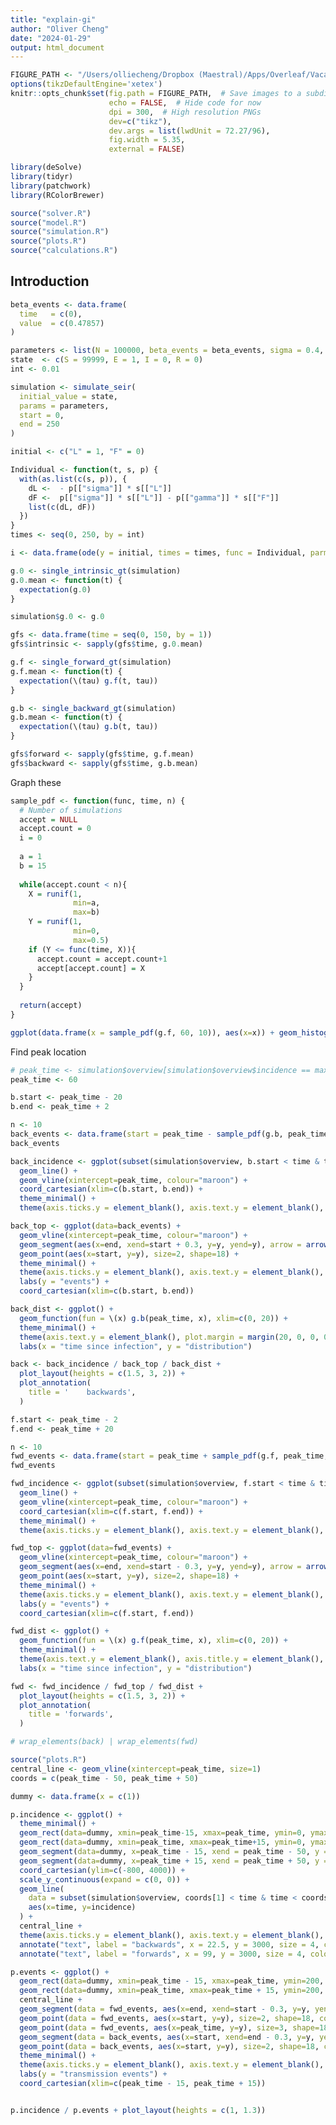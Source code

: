 ```yaml
---
title: "explain-gi"
author: "Oliver Cheng"
date: "2024-01-29"
output: html_document
---
```


```r
FIGURE_PATH <- "/Users/olliecheng/Dropbox (Maestral)/Apps/Overleaf/Vacation Scholars Poster/figures/knitr/"
options(tikzDefaultEngine='xetex')
knitr::opts_chunk$set(fig.path = FIGURE_PATH,  # Save images to a subdirectory
                      echo = FALSE,  # Hide code for now
                      dpi = 300,  # High resolution PNGs
                      dev=c("tikz"),
                      dev.args = list(lwdUnit = 72.27/96),
                      fig.width = 5.35,
                      external = FALSE)

library(deSolve)
library(tidyr)
library(patchwork)
library(RColorBrewer)

source("solver.R")
source("model.R")
source("simulation.R")
source("plots.R")
source("calculations.R")
```

## Introduction

```r
beta_events <- data.frame(
  time   = c(0),
  value  = c(0.47857)
)

parameters <- list(N = 100000, beta_events = beta_events, sigma = 0.4, gamma = 0.17857)
state  <- c(S = 99999, E = 1, I = 0, R = 0)
int <- 0.01

simulation <- simulate_seir(
  initial_value = state,
  params = parameters,
  start = 0,
  end = 250
)

initial <- c("L" = 1, "F" = 0)

Individual <- function(t, s, p) {
  with(as.list(c(s, p)), {
    dL <-  - p[["sigma"]] * s[["L"]]
    dF <-  p[["sigma"]] * s[["L"]] - p[["gamma"]] * s[["F"]]
    list(c(dL, dF))
  })
}
times <- seq(0, 250, by = int)

i <- data.frame(ode(y = initial, times = times, func = Individual, parms = parameters))

g.0 <- single_intrinsic_gt(simulation)
g.0.mean <- function(t) {
  expectation(g.0)
}

simulation$g.0 <- g.0

gfs <- data.frame(time = seq(0, 150, by = 1))
gfs$intrinsic <- sapply(gfs$time, g.0.mean)

g.f <- single_forward_gt(simulation)
g.f.mean <- function(t) {
  expectation(\(tau) g.f(t, tau))
}

g.b <- single_backward_gt(simulation)
g.b.mean <- function(t) {
  expectation(\(tau) g.b(t, tau))
}

gfs$forward <- sapply(gfs$time, g.f.mean)
gfs$backward <- sapply(gfs$time, g.b.mean)
```

Graph these

```r
sample_pdf <- function(func, time, n) {
  # Number of simulations
  accept = NULL
  accept.count = 0
  i = 0
  
  a = 1
  b = 15
  
  while(accept.count < n){
    X = runif(1,
              min=a,
              max=b)
    Y = runif(1,
              min=0,
              max=0.5)
    if (Y <= func(time, X)){
      accept.count = accept.count+1
      accept[accept.count] = X
    } 
  }
  
  return(accept)
}

ggplot(data.frame(x = sample_pdf(g.f, 60, 10)), aes(x=x)) + geom_histogram(binwidth=1)
```

Find peak location

```r
# peak_time <- simulation$overview[simulation$overview$incidence == max(simulation$overview$incidence), ]$time
peak_time <- 60
```

```r
b.start <- peak_time - 20
b.end <- peak_time + 2

n <- 10
back_events <- data.frame(start = peak_time - sample_pdf(g.b, peak_time, n), end = peak_time, y = 400 * (1:n))
back_events

back_incidence <- ggplot(subset(simulation$overview, b.start < time & time < b.end), aes(x=time, y=incidence)) +
  geom_line() +
  geom_vline(xintercept=peak_time, colour="maroon") +
  coord_cartesian(xlim=c(b.start, b.end)) +
  theme_minimal() +
  theme(axis.ticks.y = element_blank(), axis.text.y = element_blank(), axis.title.x = element_blank(), axis.text.x = element_blank(), plot.margin = margin(0, 0, 0, 0, "pt"), axis.ticks.length.x = unit(0, "pt"), panel.grid.major.y = element_blank(), panel.grid.minor.y = element_blank())

back_top <- ggplot(data=back_events) + 
  geom_vline(xintercept=peak_time, colour="maroon") +
  geom_segment(aes(x=end, xend=start + 0.3, y=y, yend=y), arrow = arrow(length = unit(0.04, "npc"))) +
  geom_point(aes(x=start, y=y), size=2, shape=18) +
  theme_minimal() +
  theme(axis.ticks.y = element_blank(), axis.text.y = element_blank(), axis.title.x = element_blank(), axis.text.x = element_blank(), plot.margin = margin(0, 0, 0, 0, "pt"), panel.grid.major.y = element_blank(), panel.grid.minor.y = element_blank()) +
  labs(y = "events") +
  coord_cartesian(xlim=c(b.start, b.end))

back_dist <- ggplot() +
  geom_function(fun = \(x) g.b(peak_time, x), xlim=c(0, 20)) +
  theme_minimal() +
  theme(axis.text.y = element_blank(), plot.margin = margin(20, 0, 0, 0, "pt"), panel.border = element_rect(colour = "black", fill=NA)) +
  labs(x = "time since infection", y = "distribution")

back <- back_incidence / back_top / back_dist + 
  plot_layout(heights = c(1.5, 3, 2)) +
  plot_annotation(
    title = '    backwards',
  )
```

```r
f.start <- peak_time - 2
f.end <- peak_time + 20

n <- 10
fwd_events <- data.frame(start = peak_time + sample_pdf(g.f, peak_time, n), end = peak_time, y = 400 * (1:n))
fwd_events

fwd_incidence <- ggplot(subset(simulation$overview, f.start < time & time < f.end), aes(x=time, y=incidence)) +
  geom_line() +
  geom_vline(xintercept=peak_time, colour="maroon") +
  coord_cartesian(xlim=c(f.start, f.end)) +
  theme_minimal() +
  theme(axis.ticks.y = element_blank(), axis.text.y = element_blank(), axis.title.y = element_blank(), axis.title.x = element_blank(), axis.text.x = element_blank(), plot.margin = margin(0, 0, 0, 0, "pt"), axis.ticks.length.x = unit(0, "pt"), panel.grid.major.y = element_blank(), panel.grid.minor.y = element_blank())

fwd_top <- ggplot(data=fwd_events) + 
  geom_vline(xintercept=peak_time, colour="maroon") +
  geom_segment(aes(x=end, xend=start - 0.3, y=y, yend=y), arrow = arrow(length = unit(0.04, "npc"))) +
  geom_point(aes(x=start, y=y), size=2, shape=18) +
  theme_minimal() +
  theme(axis.ticks.y = element_blank(), axis.text.y = element_blank(), axis.title.y = element_blank(), axis.title.x = element_blank(), axis.text.x = element_blank(), plot.margin = margin(0, 0, 0, 0, "pt"), panel.grid.major.y = element_blank(), panel.grid.minor.y = element_blank()) +
  labs(y = "events") +
  coord_cartesian(xlim=c(f.start, f.end))

fwd_dist <- ggplot() +
  geom_function(fun = \(x) g.f(peak_time, x), xlim=c(0, 20)) +
  theme_minimal() +
  theme(axis.text.y = element_blank(), axis.title.y = element_blank(), plot.margin = margin(20, 0, 0, 0, "pt"), panel.border = element_rect(colour = "black", fill=NA)) +
  labs(x = "time since infection", y = "distribution")

fwd <- fwd_incidence / fwd_top / fwd_dist + 
  plot_layout(heights = c(1.5, 3, 2)) +
  plot_annotation(
    title = 'forwards',
  )
```
```r
# wrap_elements(back) | wrap_elements(fwd)
```
```r
source("plots.R")
central_line <- geom_vline(xintercept=peak_time, size=1)
coords = c(peak_time - 50, peak_time + 50)

dummy <- data.frame(x = c(1))

p.incidence <- ggplot() +
  theme_minimal() +
  geom_rect(data=dummy, xmin=peak_time-15, xmax=peak_time, ymin=0, ymax=Inf, fill=colours$back.bg) +
  geom_rect(data=dummy, xmin=peak_time, xmax=peak_time+15, ymin=0, ymax=Inf, fill=colours$fwd.bg) +
  geom_segment(data=dummy, x=peak_time - 15, xend = peak_time - 50, y = 0, yend = -800, colour=colours$back, linetype="dashed", size=0.4) +
  geom_segment(data=dummy, x=peak_time + 15, xend = peak_time + 50, y = 0, yend = -800, colour=colours$fwd, linetype="dashed", size=0.4) +
  coord_cartesian(ylim=c(-800, 4000)) +
  scale_y_continuous(expand = c(0, 0)) +
  geom_line(
    data = subset(simulation$overview, coords[1] < time & time < coords[2]),
    aes(x=time, y=incidence)
  ) +
  central_line +
  theme(axis.ticks.y = element_blank(), axis.text.y = element_blank(), axis.title.x = element_blank(), axis.text.x = element_blank(), plot.margin = margin(0, 0, 0, 0, "pt"), axis.ticks.length.x = unit(0, "pt"), panel.grid.major.x = element_blank(), panel.grid.minor.x = element_blank(), panel.grid.major.y = element_blank(), panel.grid.minor.y = element_blank(), axis.line.x = element_blank()) +
  annotate("text", label = "backwards", x = 22.5, y = 3000, size = 4, colour = colours$back) +
  annotate("text", label = "forwards", x = 99, y = 3000, size = 4, colour = colours$fwd)

p.events <- ggplot() + 
  geom_rect(data=dummy, xmin=peak_time - 15, xmax=peak_time, ymin=200, ymax=Inf, fill=colours$back.bg.faint) +
  geom_rect(data=dummy, xmin=peak_time, xmax=peak_time + 15, ymin=200, ymax=Inf, fill=colours$fwd.bg.faint) +
  central_line +
  geom_segment(data = fwd_events, aes(x=end, xend=start - 0.3, y=y, yend=y), arrow = arrow(length = unit(0.04, "npc")), colour=colours$fwd) +
  geom_point(data = fwd_events, aes(x=start, y=y), size=2, shape=18, colour=colours$fwd) +
  geom_point(data = fwd_events, aes(x=peak_time, y=y), size=3, shape=18, colour="black") +
  geom_segment(data = back_events, aes(x=start, xend=end - 0.3, y=y, yend=y), arrow = arrow(length = unit(0.04, "npc")), colour=colours$back) +
  geom_point(data = back_events, aes(x=start, y=y), size=2, shape=18, colour=colours$back) +
  theme_minimal() +
  theme(axis.ticks.y = element_blank(), axis.text.y = element_blank(), axis.title.x = element_blank(), axis.text.x = element_blank(), plot.margin = margin(0, 0, 0, 0, "pt"), panel.grid.major.x = element_blank(), panel.grid.minor.x = element_blank(), panel.grid.major.y = element_blank(), panel.grid.minor.y = element_blank()) +
  labs(y = "transmission events") +
  coord_cartesian(xlim=c(peak_time - 15, peak_time + 15))


p.incidence / p.events + plot_layout(heights = c(1, 1.3))
```